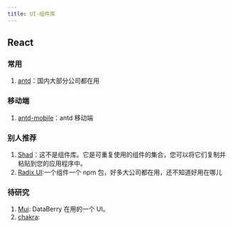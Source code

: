 ```yaml
---
title: UI-组件库
---
```


## React

### 常用

1. [antd](https://ant.design/index-cn)：国内大部分公司都在用 <Badge npm="antd" github="https://github.com/ant-design/ant-design" />

### 移动端

1. [antd-mobile](https://mobile.ant.design/zh)：antd 移动端 <Badge npm="antd-mobile" github="https://github.com/ant-design/ant-design-mobile" />

### 别人推荐

1. [Shad](https://ui.shadcn.com/docs/installation)：这不是组件库。它是可重复使用的组件的集合，您可以将它们复制并粘贴到您的应用程序中。<Badge npm="shadcn-ui" />
2. [Radix UI](https://www.radix-ui.com/):一个组件一个 npm 包，好多大公司都在用，还不知道好用在哪儿 <Badge github="https://github.com/radix-ui/primitives"  />

### 待研究

1. [Mui](https://mui.com/): DataBerry 在用的一个 UI。 <Badge github="https://github.com/mui" npm="@mui/material" />
2. [chakra](https://chakra-ui.com/): <Badge github="https://github.com/chakra-ui/chakra-ui" npm="@chakra-ui/react" />
